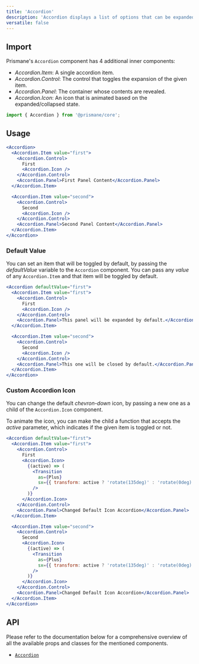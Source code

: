 ---
title: 'Accordion'
description: 'Accordion displays a list of options that can be expanded or collapsed.'
versatile: false
---

## Import

Prismane's `Accordion` component has 4 additional inner components:

- _Accordion.Item_: A single accordion item.
- _Accordion.Control_: The control that toggles the expansion of the given item.
- _Accordion.Panel_: The container whose contents are revealed.
- _Accordion.Icon_: An icon that is animated based on the expanded/collapsed state.

```js
import { Accordion } from '@prismane/core';
```

## Usage

```jsx preview
<Accordion>
  <Accordion.Item value="first">
    <Accordion.Control>
      First
      <Accordion.Icon />
    </Accordion.Control>
    <Accordion.Panel>First Panel Content</Accordion.Panel>
  </Accordion.Item>

  <Accordion.Item value="second">
    <Accordion.Control>
      Second
      <Accordion.Icon />
    </Accordion.Control>
    <Accordion.Panel>Second Panel Content</Accordion.Panel>
  </Accordion.Item>
</Accordion>
```

### Default Value

You can set an item that will be toggled by default, by passing the _defaultValue_ variable to the `Accordion` component. You can pass any _value_ of any `Accordion.Item` and that item will be toggled by default.

```jsx preview
<Accordion defaultValue="first">
  <Accordion.Item value="first">
    <Accordion.Control>
      First
      <Accordion.Icon />
    </Accordion.Control>
    <Accordion.Panel>This panel will be expanded by default.</Accordion.Panel>
  </Accordion.Item>

  <Accordion.Item value="second">
    <Accordion.Control>
      Second
      <Accordion.Icon />
    </Accordion.Control>
    <Accordion.Panel>This one will be closed by default.</Accordion.Panel>
  </Accordion.Item>
</Accordion>
```

### Custom Accordion Icon

You can change the default _chevron-down_ icon, by passing a new one as a child of the `Accordion.Icon` component.

To animate the icon, you can make the child a function that accepts the _active_ parameter, which indicates if the given item is toggled or not.

```jsx preview
<Accordion defaultValue="first">
  <Accordion.Item value="first">
    <Accordion.Control>
      First
      <Accordion.Icon>
        {(active) => (
          <Transition
            as={Plus}
            sx={{ transform: active ? 'rotate(135deg)' : 'rotate(0deg)' }}
          />
        )}
      </Accordion.Icon>
    </Accordion.Control>
    <Accordion.Panel>Changed Default Icon Accordion</Accordion.Panel>
  </Accordion.Item>

  <Accordion.Item value="second">
    <Accordion.Control>
      Second
      <Accordion.Icon>
        {(active) => (
          <Transition
            as={Plus}
            sx={{ transform: active ? 'rotate(135deg)' : 'rotate(0deg)' }}
          />
        )}
      </Accordion.Icon>
    </Accordion.Control>
    <Accordion.Panel>Changed Default Icon Accordion</Accordion.Panel>
  </Accordion.Item>
</Accordion>
```

## API

Please refer to the documentation below for a comprehensive overview of all the available props and classes for the mentioned components.

- [`Accordion`](/docs/components-api/accordion-api)
